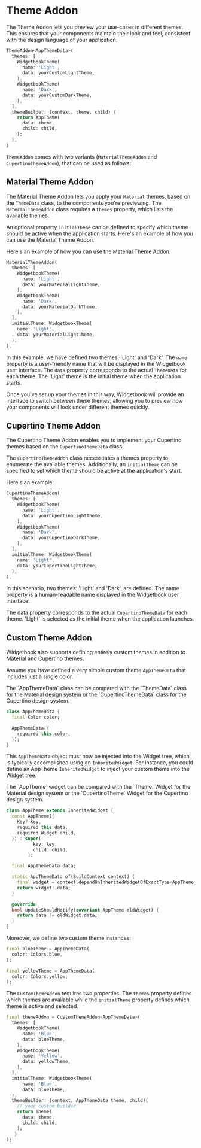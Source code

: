 # Theme Addon

The Theme Addon lets you preview your use-cases in different themes. This ensures that
your components maintain their look and feel, consistent with the design language of your
application.

```dart
ThemeAddon<AppThemeData>(
  themes: [
    WidgetbookTheme(
      name: 'Light',
      data: yourCustomLightTheme,
    ),
    WidgetbookTheme(
      name: 'Dark',
      data: yourCustomDarkTheme,
    ),
  ],
  themeBuilder: (context, theme, child) {
    return AppTheme(
      data: theme,
      child: child,
    );
  },
)
```

`ThemeAddon` comes with two variants (`MaterialThemeAddon` and `CupertinoThemeAddon`),
that can be used as follows:

## Material Theme Addon

The Material Theme Addon lets you apply your `Material` themes, based on the `ThemeData`
class, to the components you're previewing. The `MaterialThemeAddon` class requires a
`themes` property, which lists the available themes.

An optional property `initialTheme` can be defined to specify which theme should be active
when the application starts. Here's an example of how you can use the Material Theme
Addon.

Here's an example of how you can use the Material Theme Addon:

```dart
MaterialThemeAddon(
  themes: [
    WidgetbookTheme(
      name: 'Light',
      data: yourMaterialLightTheme,
    ),
    WidgetbookTheme(
      name: 'Dark',
      data: yourMaterialDarkTheme,
    ),
  ],
  initialTheme: WidgetbookTheme(
    name: 'Light',
    data: yourMaterialLightTheme,
  ),
),
```

In this example, we have defined two themes: 'Light' and 'Dark'. The `name` property is a
user-friendly name that will be displayed in the Widgetbook user interface. The `data`
property corresponds to the actual `ThemeData` for each theme. The 'Light' theme is the
initial theme when the application starts.

Once you've set up your themes in this way, Widgetbook will provide an interface to switch
between these themes, allowing you to preview how your components will look under
different themes quickly.

## Cupertino Theme Addon

The Cupertino Theme Addon enables you to implement your Cupertino themes based on the
`CupertinoThemeData` class.

The `CupertinoThemeAddon` class necessitates a themes property to enumerate the available
themes. Additionally, an `initialTheme` can be specified to set which theme should be
active at the application's start.

Here's an example:

```dart title="Example: CupertinoThemeAddon"
CupertinoThemeAddon(
  themes: [
    WidgetbookTheme(
      name: 'Light',
      data: yourCupertinoLightTheme,
    ),
    WidgetbookTheme(
      name: 'Dark',
      data: yourCupertinoDarkTheme,
    ),
  ],
  initialTheme: WidgetbookTheme(
    name: 'Light',
    data: yourCupertinoLightTheme,
  ),
),
```

In this scenario, two themes: 'Light' and 'Dark', are defined. The name property is a
human-readable name displayed in the Widgetbook user interface.

The data property corresponds to the actual `CupertinoThemeData` for each theme. 'Light'
is selected as the initial theme when the application launches.

## Custom Theme Addon

Widgetbook also supports defining entirely custom themes in addition to Material and
Cupertino themes.

Assume you have defined a very simple custom theme `AppThemeData` that includes just a
single color.

<Info>
  The `AppThemeData` class can be compared with the `ThemeData` class for the Material
  design system or the `CupertinoThemeData` class for the Cupertino design system.
</Info>

```dart title="Example: AppThemeData"
class AppThemeData {
  final Color color;

  AppThemeData({
    required this.color,
  });
}
```

This `AppThemeData` object must now be injected into the Widget tree, which is typically
accomplished using an `InheritedWidget`. For instance, you could define an AppTheme
`InheritedWidget` to inject your custom theme into the Widget tree.

<Info>
  The `AppTheme` widget can be compared with the `Theme` Widget for the Material design
  system or the `CupertinoTheme` Widget for the Cupertino design system.
</Info>

```dart title="Example: AppTheme InheritedWidget"
class AppTheme extends InheritedWidget {
  const AppTheme({
    Key? key,
    required this.data,
    required Widget child,
  }) : super(
          key: key,
          child: child,
        );

  final AppThemeData data;

  static AppThemeData of(BuildContext context) {
    final widget = context.dependOnInheritedWidgetOfExactType<AppTheme>();
    return widget!.data;
  }

  @override
  bool updateShouldNotify(covariant AppTheme oldWidget) {
    return data != oldWidget.data;
  }
}
```

Moreover, we define two custom theme instances:

```dart title="Example: Custom themes"
final blueTheme = AppThemeData(
  color: Colors.blue,
);

final yellowTheme = AppThemeData(
  color: Colors.yellow,
);
```

The `CustomThemeAddon` requires two properties. The `themes` property defines which themes
are available while the `initialTheme` property defines which theme is active and
selected.

```dart title="Example: CustomThemeAddon"
final themeAddon = CustomThemeAddon<AppThemeData>(
  themes: [
    WidgetbookTheme(
      name: 'Blue',
      data: blueTheme,
    ),
    WidgetbookTheme(
      name: 'Yellow',
      data: yellowTheme,
    ),
  ],
  initialTheme: WidgetbookTheme(
      name: 'Blue',
      data: blueTheme,
  ),
  themeBuilder: (context, AppThemeData theme, child){
    // your custom builder
    return Theme(
      data: theme,
      child: child,
    );
   }
);

```
